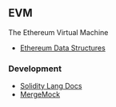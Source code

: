 ## EVM

The Ethereum Virtual Machine

- [Ethereum Data Structures](https://arxiv.org/pdf/2108.05513.pdf)

### Development

- [Solidity Lang Docs](https://docs.soliditylang.org/en/v0.8.21/)
- [MergeMock](https://github.com/protolambda/mergemock)